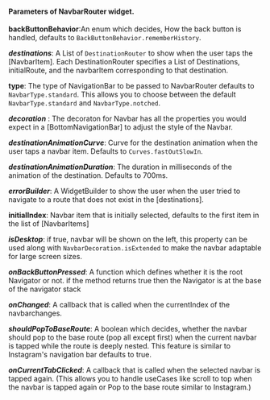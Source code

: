 #### Parameters of NavbarRouter widget.

**backButtonBehavior**:An enum which decides, How the back button is handled, defaults to `BackButtonBehavior.rememberHistory`.

***destinations***: A List of `DestinationRouter` to show when the user taps the [NavbarItem].
Each DestinationRouter specifies a List of Destinations, initialRoute, and the navbarItem corresponding to that destination.

**type**: The type of NavigationBar to be passed to NavbarRouter defaults to `NavbarType.standard`. This allows you to choose between the default `NavbarType.standard` and `NavbarType.notched`.

***decoration*** : The decoraton for Navbar has all the properties you would expect in a [BottomNavigationBar] to adjust the style of the Navbar.

***destinationAnimationCurve***: Curve for the destination animation when the user taps a navbar item. Defaults to `Curves.fastOutSlowIn`.

***destinationAnimationDuration***: The duration in milliseconds of the animation of the destination. Defaults to 700ms.

***errorBuilder***: A WidgetBuilder to show the user when the user tried to navigate to a route that does not exist in the [destinations].

**initialIndex**: Navbar item that is initially selected, defaults to the first item in the list of [NavbarItems]

***isDesktop***: if true, navbar will be shown on the left, this property can be used along with `NavbarDecoration.isExtended` to make the navbar adaptable for large screen sizes.

***onBackButtonPressed***: A function which defines whether it is the root Navigator or not. if the method returns true then the Navigator is at the base of the navigator stack

***onChanged***: A callback that is called when the currentIndex of the navbarchanges.

***shouldPopToBaseRoute***: A boolean which decides, whether the navbar should pop to the base route (pop all except first) when the current navbar is tapped while the route is deeply nested. This feature is similar to Instagram's navigation bar defaults to true.

***onCurrentTabClicked***: A callback that is called when the selected navbar is tapped again. (This allows you to handle useCases like scroll to top when the navbar is tapped again or Pop to the base route similar to Instagram.)